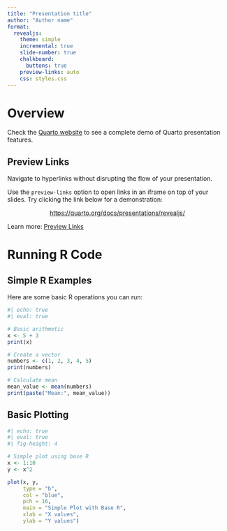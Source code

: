 ```yaml
---
title: "Presentation title"
author: "Author name"
format:
  revealjs: 
    theme: simple
    incremental: true
    slide-number: true
    chalkboard: 
      buttons: true
    preview-links: auto
    css: styles.css
---
```


# Overview

Check the [Quarto website](https://quarto.org/docs/) to see a complete demo of Quarto presentation features.


## Preview Links

Navigate to hyperlinks without disrupting the flow of your presentation.

Use the `preview-links` option to open links in an iframe on top of your slides. Try clicking the link below for a demonstration:

::: {style="text-align: center; margin-top: 1em"}
[https://quarto.org/docs/presentations/revealjs/](https://quarto.org/docs/presentations/revealjs/){preview-link="true" style="text-align: center"}
:::

::: footer
Learn more: [Preview Links](https://quarto.org/docs/presentations/revealjs/presenting.html#preview-links)
:::

# Running R Code

## Simple R Examples

Here are some basic R operations you can run:

```r
#| echo: true
#| eval: true

# Basic arithmetic
x <- 5 + 3
print(x)

# Create a vector
numbers <- c(1, 2, 3, 4, 5)
print(numbers)

# Calculate mean
mean_value <- mean(numbers)
print(paste("Mean:", mean_value))
```

## Basic Plotting

```r
#| echo: true
#| eval: true
#| fig-height: 4

# Simple plot using base R
x <- 1:10
y <- x^2

plot(x, y,
     type = "b",
     col = "blue",
     pch = 16,
     main = "Simple Plot with Base R",
     xlab = "X values",
     ylab = "Y values")
```
